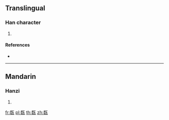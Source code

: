 {{character info/new}}
==Translingual==

===Han character===
{{Han char|rn=98|rad=瓦|as=08|sn=13|four=21417|canj=HVMVN|ids=⿰委瓦}}

# {{defn|Han|sort=瓦08}}

====References====
* {{Han ref|kx=0749.370|dkj=21526|dj=1158.160|hdz=21427.030|uh=74FE|ud=29950|bh=DEC1|bd=57025}}

----

==Mandarin==

===Hanzi===
{{cmn-hanzi|pin=[[měng]] ([[meng3]])|wg=meng<sup>3</sup>}}

# {{defn|lang=cmn|sort=瓦08}}

[[fr:瓾]]
[[pl:瓾]]
[[th:瓾]]
[[zh:瓾]]